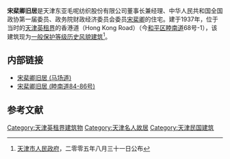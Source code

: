{{天津历史风貌建筑 |
省区市 = 天津市 |
名称 = 宋棐卿旧居 |
图片 = [[File:睦南道68号-1.jpg|200px]] |
编号 = 0130093 |
等级 = 一般保护 |
时代 = 1920年|
所在 = [[天津市|天津市]][[和平区_(天津市)|和平区]] |
公布 = 2005年8月31日 |
}}

'''宋棐卿旧居'''是天津东亚毛呢纺织股份有限公司董事长兼经理、中华人民共和国全国政协第一届委员、政务院财政经济委员会委员[[宋棐卿|宋棐卿]]的住宅。建于1937年，位于当时的[[天津英租界|天津英租界]]的香港道（Hong Kong Road）（今[[和平区_(天津市)|和平区]][[睦南道|睦南道]]68号-1），该建筑现为[[天津历史风貌建筑|一般保护等级历史风貌建筑]]<ref>[[天津市人民政府|天津市人民政府]]，二零零五年八月三十一日公布</ref>。

== 内部链接 ==
* [[宋棐卿旧居_(马场道)|宋棐卿旧居 (马场道)]]
* [[宋棐卿旧居_(睦南道84-86号)|宋棐卿旧居 (睦南道84-86号)]]

==参考文献==
{{reflist|2}}

{{天津市名人故居}}

[[Category:天津英租界建筑物|Category:天津英租界建筑物]]
[[Category:天津名人故居|Category:天津名人故居]]
[[Category:天津民国建筑|Category:天津民国建筑]]